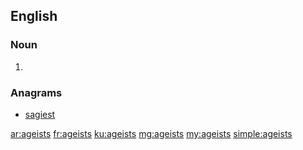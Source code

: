 ==English==

===Noun===
{{head|en|noun plural form}}

# {{plural of|ageist|lang=en}}

===Anagrams===
* [[sagiest#English|sagiest]]

[[ar:ageists]]
[[fr:ageists]]
[[ku:ageists]]
[[mg:ageists]]
[[my:ageists]]
[[simple:ageists]]